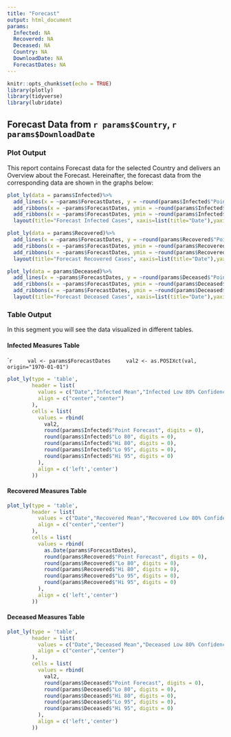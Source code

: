 ```yaml
---
title: "Forecast"
output: html_document
params:
  Infected: NA
  Recovered: NA
  Deceased: NA
  Country: NA
  DownloadDate: NA
  ForecastDates: NA
---
```


```r
knitr::opts_chunk$set(echo = TRUE)
library(plotly)
library(tidyverse)
library(lubridate)
```

## Forecast Data from `r params$Country`, `r params$DownloadDate`
### Plot Output

This report contains Forecast data for the selected Country and delivers an Overview about the Forecast. Hereinafter, the forecast data from the corresponding data are shown in the graphs below:
```r
plot_ly(data = params$Infected)%>%
  add_lines(x = ~params$ForecastDates, y = ~round(params$Infected$"Point Forecast",digits = 0), color = I("blue"), name = "prediction")%>%
  add_ribbons(x = ~params$ForecastDates, ymin = ~round(params$Infected$"Lo 95",digits=0), ymax = ~round(params$Infected$"Hi 95", digits = 0), color=I("gray95"), name ="95% confidence")%>%
  add_ribbons(x = ~params$ForecastDates, ymin = ~round(params$Infected$"Lo 80",digits=0), ymax = ~round(params$Infected$"Hi 80", digits = 0), color=I("gray80"), name ="80% confidence")%>%
  layout(title="Forecast Infected Cases", xaxis=list(title="Date"),yaxis=list(title="Infected"))
```

```r
plot_ly(data = params$Recovered)%>%
  add_lines(x = ~params$ForecastDates, y = ~round(params$Recovered$"Point Forecast",digits = 0), color = I("blue"), name = "prediction")%>%
  add_ribbons(x = ~params$ForecastDates, ymin = ~round(params$Recovered$"Lo 95",digits=0), ymax = ~round(params$Recovered$"Hi 95", digits = 0), color=I("gray95"), name ="95% confidence")%>%
  add_ribbons(x = ~params$ForecastDates, ymin = ~round(params$Recovered$"Lo 80",digits=0), ymax = ~round(params$Recovered$"Hi 80", digits = 0), color=I("gray80"), name ="80% confidence")%>%
  layout(title="Forecast Recovered Cases", xaxis=list(title="Date"),yaxis=list(title="Recovered"))
```

```r
plot_ly(data = params$Deceased)%>%
  add_lines(x = ~params$ForecastDates, y = ~round(params$Deceased$"Point Forecast",digits = 0), color = I("blue"), name = "prediction")%>%
  add_ribbons(x = ~params$ForecastDates, ymin = ~round(params$Deceased$"Lo 95",digits=0), ymax = ~round(params$Deceased$"Hi 95", digits = 0), color=I("gray95"), name ="95% confidence")%>%
  add_ribbons(x = ~params$ForecastDates, ymin = ~round(params$Deceased$"Lo 80",digits=0), ymax = ~round(params$Deceased$"Hi 80", digits = 0), color=I("gray80"), name ="80% confidence")%>%
  layout(title="Forecast Deceased Cases", xaxis=list(title="Date"),yaxis=list(title="Deceased"))
```

### Table Output

In this segment you will see the data visualized in different tables.

#### Infected Measures Table
````r
    val <- params$ForecastDates
    val2 <- as.POSIXct(val, origin="1970-01-01")
```

```r
plot_ly(type = 'table',
        header = list(
          values = c("Date","Infected Mean","Infected Low 80% Confidence","Infected High 80% Confidence","Infected Low 95% Confidence","Infected High 95% Confidence"),
          align = c("center","center")
        ),
        cells = list(
          values = rbind(
            val2,
            round(params$Infected$"Point Forecast", digits = 0),
            round(params$Infected$"Lo 80", digits = 0),
            round(params$Infected$"Hi 80", digits = 0),
            round(params$Infected$"Lo 95", digits = 0),
            round(params$Infected$"Hi 95", digits = 0)
          ),
          align = c('left','center')
        ))
```

#### Recovered Measures Table


```r
plot_ly(type = 'table',
        header = list(
          values = c("Date","Recovered Mean","Recovered Low 80% Confidence","Recovered High 80% Confidence","Recovered Low 95% Confidence","Recovered High 95% Confidence"),
          align = c("center","center")
        ),
        cells = list(
          values = rbind(
            as.Date(params$ForecastDates),
            round(params$Recovered$"Point Forecast", digits = 0),
            round(params$Recovered$"Lo 80", digits = 0),
            round(params$Recovered$"Hi 80", digits = 0),
            round(params$Recovered$"Lo 95", digits = 0),
            round(params$Recovered$"Hi 95", digits = 0)
          ),
          align = c('left','center')
        ))
```

#### Deceased Measures Table

```r
plot_ly(type = 'table',
        header = list(
          values = c("Date","Deceased Mean","Deceased Low 80% Confidence","Deceased High 80% Confidence","Deceased Low 95% Confidence","Deceased High 95% Confidence"),
          align = c("center","center")
        ),
        cells = list(
          values = rbind(
            val2,
            round(params$Deceased$"Point Forecast", digits = 0),
            round(params$Deceased$"Lo 80", digits = 0),
            round(params$Deceased$"Hi 80", digits = 0),
            round(params$Deceased$"Lo 95", digits = 0),
            round(params$Deceased$"Hi 95", digits = 0)
          ),
          align = c('left','center')
        ))
```